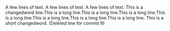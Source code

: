 A few lines of text.
A few lines of text.
A few lines of text.
This is a changedword line.This is a long line.This is a long line.This is a long line.This is a long line.This is a long line.This is a long line.This is a long line.
This is a short changedword.
(Deleted line for commit 9)
